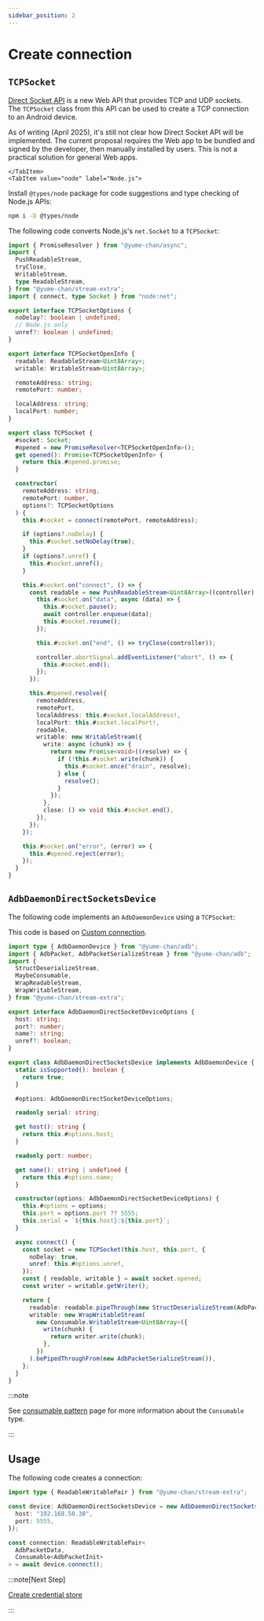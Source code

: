 ```yaml
---
sidebar_position: 2
---
```


# Create connection

## `TCPSocket`

[Direct Socket API](https://github.com/WICG/direct-sockets) is a new Web API that provides TCP and UDP sockets. The `TCPSocket` class from this API can be used to create a TCP connection to an Android device.

<Tabs className="runtime-tabs" groupId="runtime">
    <TabItem value="web" label="Web">

As of writing (April 2025), it's still not clear how Direct Socket API will be implemented. The current proposal requires the Web app to be bundled and signed by the developer, then manually installed by users. This is not a practical solution for general Web apps.

    </TabItem>
    <TabItem value="node" label="Node.js">

Install `@types/node` package for code suggestions and type checking of Node.js APIs:

```sh npm2yarn
npm i -D @types/node
```

The following code converts Node.js's `net.Socket` to a `TCPSocket`:

```ts transpile
import { PromiseResolver } from "@yume-chan/async";
import {
  PushReadableStream,
  tryClose,
  WritableStream,
  type ReadableStream,
} from "@yume-chan/stream-extra";
import { connect, type Socket } from "node:net";

export interface TCPSocketOptions {
  noDelay?: boolean | undefined;
  // Node.js only
  unref?: boolean | undefined;
}

export interface TCPSocketOpenInfo {
  readable: ReadableStream<Uint8Array>;
  writable: WritableStream<Uint8Array>;

  remoteAddress: string;
  remotePort: number;

  localAddress: string;
  localPort: number;
}

export class TCPSocket {
  #socket: Socket;
  #opened = new PromiseResolver<TCPSocketOpenInfo>();
  get opened(): Promise<TCPSocketOpenInfo> {
    return this.#opened.promise;
  }

  constructor(
    remoteAddress: string,
    remotePort: number,
    options?: TCPSocketOptions
  ) {
    this.#socket = connect(remotePort, remoteAddress);

    if (options?.noDelay) {
      this.#socket.setNoDelay(true);
    }
    if (options?.unref) {
      this.#socket.unref();
    }

    this.#socket.on("connect", () => {
      const readable = new PushReadableStream<Uint8Array>((controller) => {
        this.#socket.on("data", async (data) => {
          this.#socket.pause();
          await controller.enqueue(data);
          this.#socket.resume();
        });

        this.#socket.on("end", () => tryClose(controller));

        controller.abortSignal.addEventListener("abort", () => {
          this.#socket.end();
        });
      });

      this.#opened.resolve({
        remoteAddress,
        remotePort,
        localAddress: this.#socket.localAddress!,
        localPort: this.#socket.localPort!,
        readable,
        writable: new WritableStream({
          write: async (chunk) => {
            return new Promise<void>((resolve) => {
              if (!this.#socket.write(chunk)) {
                this.#socket.once("drain", resolve);
              } else {
                resolve();
              }
            });
          },
          close: () => void this.#socket.end(),
        }),
      });
    });

    this.#socket.on("error", (error) => {
      this.#opened.reject(error);
    });
  }
}
```

</TabItem>

</Tabs>

## `AdbDaemonDirectSocketsDevice`

The following code implements an `AdbDaemonDevice` using a `TCPSocket`:

This code is based on [Custom connection](../custom-connection.mdx).

```ts transpile
import type { AdbDaemonDevice } from "@yume-chan/adb";
import { AdbPacket, AdbPacketSerializeStream } from "@yume-chan/adb";
import {
  StructDeserializeStream,
  MaybeConsumable,
  WrapReadableStream,
  WrapWritableStream,
} from "@yume-chan/stream-extra";

export interface AdbDaemonDirectSocketDeviceOptions {
  host: string;
  port?: number;
  name?: string;
  unref?: boolean;
}

export class AdbDaemonDirectSocketsDevice implements AdbDaemonDevice {
  static isSupported(): boolean {
    return true;
  }

  #options: AdbDaemonDirectSocketDeviceOptions;

  readonly serial: string;

  get host(): string {
    return this.#options.host;
  }

  readonly port: number;

  get name(): string | undefined {
    return this.#options.name;
  }

  constructor(options: AdbDaemonDirectSocketDeviceOptions) {
    this.#options = options;
    this.port = options.port ?? 5555;
    this.serial = `${this.host}:${this.port}`;
  }

  async connect() {
    const socket = new TCPSocket(this.host, this.port, {
      noDelay: true,
      unref: this.#options.unref,
    });
    const { readable, writable } = await socket.opened;
    const writer = writable.getWriter();

    return {
      readable: readable.pipeThrough(new StructDeserializeStream(AdbPacket)),
      writable: new WrapWritableStream(
        new Consumable.WritableStream<Uint8Array>({
          write(chunk) {
            return writer.write(chunk);
          },
        })
      ).bePipedThroughFrom(new AdbPacketSerializeStream()),
    };
  }
}
```

:::note

See [consumable pattern](../../consumable.mdx) page for more information about the `Consumable` type.

:::

## Usage

The following code creates a connection:

```ts transpile
import type { ReadableWritablePair } from "@yume-chan/stream-extra";

const device: AdbDaemonDirectSocketsDevice = new AdbDaemonDirectSocketsDevice({
  host: "192.168.50.30",
  port: 5555,
});

const connection: ReadableWritablePair<
  AdbPacketData,
  Consumable<AdbPacketInit>
> = await device.connect();
```

:::note[Next Step]

[Create credential store](../credential-store.mdx)

:::
